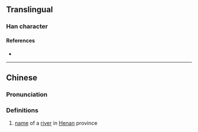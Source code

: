 {{character info/new}}
==Translingual==

===Han character===
{{Han char|rn=85|rad=水|as=14|sn=17|four=32137|canj=EBMP|ids=⿰氵㥯}}

====References====
* {{Han ref|kx=0656.140|dkj=18510|dj=1066.180|hdz=31771.030|uh=6FE6|ud=28646|bh=ED56|bd=60758}}

----

==Chinese==
{{zh-forms}}

===Pronunciation===
{{zh-pron
|m=yǐn
|c=jan2
|mc=
|oc=
|ma=
|cat=pn
}}

===Definitions===
{{zh-hanzi}}

# [[name]] of a [[river]] in [[Henan]] province